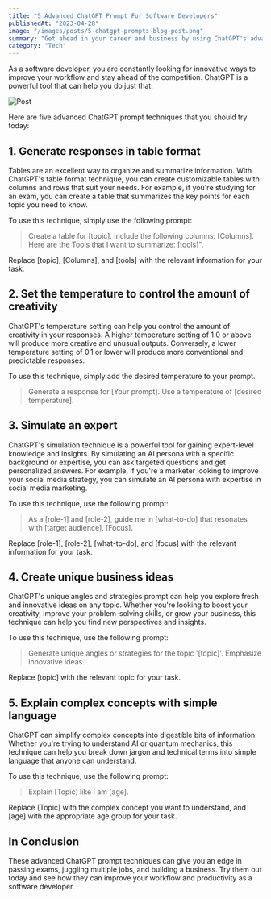 ```yaml
---
title: "5 Advanced ChatGPT Prompt For Software Developers"
publishedAt: "2023-04-28"
image: "/images/posts/5-chatgpt-prompts-blog-post.png"
summary: "Get ahead in your career and business by using ChatGPT's advanced prompt techniques, including generating tables, controlling creativity with temperature settings, simulating an expert, creating unique business ideas, and explaining complex concepts in simple language."
category: "Tech"
---
```


As a software developer, you are constantly looking for innovative ways to improve your workflow and stay ahead of the competition. ChatGPT is a powerful tool that can help you do just that.

![Post](/images/posts/5-chatgpt-prompts-blog-post.png)

Here are five advanced ChatGPT prompt techniques that you should try today:

1\. Generate responses in table format
-------------------------------------

Tables are an excellent way to organize and summarize information. With ChatGPT's table format technique, you can create customizable tables with columns and rows that suit your needs. For example, if you're studying for an exam, you can create a table that summarizes the key points for each topic you need to know.

To use this technique, simply use the following prompt: 

>Create a table for [topic]. Include the following columns: [Columns]. Here are the Tools that I want to summarize: [tools]". 

Replace [topic], [Columns], and [tools] with the relevant information for your task.


2\. Set the temperature to control the amount of creativity
-----------------------------------------------------------

ChatGPT's temperature setting can help you control the amount of creativity in your responses. A higher temperature setting of 1.0 or above will produce more creative and unusual outputs. Conversely, a lower temperature setting of 0.1 or lower will produce more conventional and predictable responses.

To use this technique, simply add the desired temperature to your prompt.

>Generate a response for [Your prompt]. Use a temperature of [desired temperature].

3\. Simulate an expert
-----------------------

ChatGPT's simulation technique is a powerful tool for gaining expert-level knowledge and insights. By simulating an AI persona with a specific background or expertise, you can ask targeted questions and get personalized answers. For example, if you're a marketer looking to improve your social media strategy, you can simulate an AI persona with expertise in social media marketing.

To use this technique, use the following prompt: 

>As a [role-1] and [role-2], guide me in [what-to-do] that resonates with [target audience]. [Focus].

Replace [role-1], [role-2], [what-to-do], and [focus] with the relevant information for your task.

4\. Create unique business ideas
--------------------------------

ChatGPT's unique angles and strategies prompt can help you explore fresh and innovative ideas on any topic. Whether you're looking to boost your creativity, improve your problem-solving skills, or grow your business, this technique can help you find new perspectives and insights.

To use this technique, use the following prompt: 

>Generate unique angles or strategies for the topic '[topic]'. Emphasize innovative ideas.

Replace [topic] with the relevant topic for your task.

5\. Explain complex concepts with simple language
-------------------------------------------------

ChatGPT can simplify complex concepts into digestible bits of information. Whether you're trying to understand AI or quantum mechanics, this technique can help you break down jargon and technical terms into simple language that anyone can understand.

To use this technique, use the following prompt: 

>Explain [Topic] like I am [age].

Replace [Topic] with the complex concept you want to understand, and [age] with the appropriate age group for your task.

In Conclusion
-------------
These advanced ChatGPT prompt techniques can give you an edge in passing exams, juggling multiple jobs, and building a business. Try them out today and see how they can improve your workflow and productivity as a software developer.